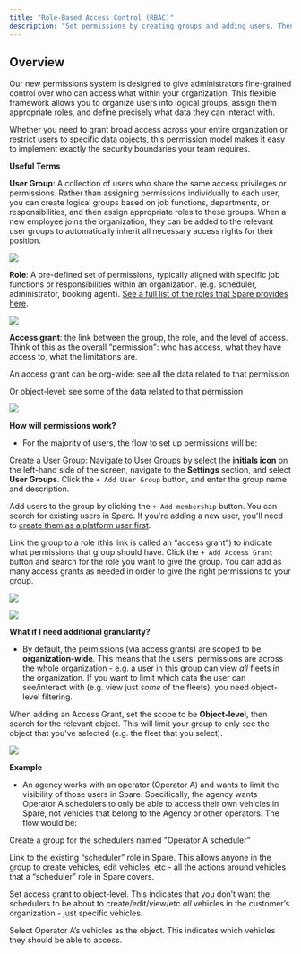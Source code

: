```yaml
---
title: "Role-Based Access Control (RBAC)"
description: "Set permissions by creating groups and adding users. Then use access grants to indicate which roles a group should have."
---
```


## Overview

Our new permissions system is designed to give administrators fine-grained control over who can access what within your organization. This flexible framework allows you to organize users into logical groups, assign them appropriate roles, and define precisely what data they can interact with. 

Whether you need to grant broad access across your entire organization or restrict users to specific data objects, this permission model makes it easy to implement exactly the security boundaries your team requires. 

**Useful Terms**

**User Group**: A collection of users who share the same access privileges or permissions. Rather than assigning permissions individually to each user, you can create logical groups based on job functions, departments, or responsibilities, and then assign appropriate roles to these groups. When a new employee joins the organization, they can be added to the relevant user groups to automatically inherit all necessary access rights for their position.

![](https://downloads.intercomcdn.com/i/o/wyxobwoi/1492412937/2403d601b73a814c30c643fd2db3/Screenshot+2025-03-20+at+2_35_27%E2%80%AFPM.png?expires=1753820100&signature=6f2f10debb97cf56802f608872d097534d73c243b9a5846cd50cae3fcd4ad3c8&req=dSQuFM1%2Fn4hcXvMW1HO4zZCrlIJaQ12t%2BRh7bKkSPUOL69KFqpMrYJzrvNhK%0AKOY7%0A)

**Role**: A pre-defined set of permissions, typically aligned with specific job functions or responsibilities within an organization. (e.g. scheduler, administrator, booking agent). [See a full list of the roles that Spare provides here](/help-center/spare-operations-service-administrators/admins-getting-started/spare-roles-permissions). 

![](https://downloads.intercomcdn.com/i/o/wyxobwoi/1492416055/867f652b02b2072088d4167f0d7a/image.png?expires=1753820100&signature=992a54447839c32c8f165d92b431618603821d1e1313a51c6c5a49490fb26b7e&req=dSQuFM1%2Fm4FaXPMW1HO4zYJzMdrbG5nMYt66LGq2jHf7qJwgv%2F5Cw3n8dyXH%0AmQIw%0A)

**Access grant**: the link between the group, the role, and the level of access. Think of this as the overall “permission": who has access, what they have access to, what the limitations are.

An access grant can be org-wide: see all the data related to that permission

Or object-level: see some of the data related to that permission

![](https://downloads.intercomcdn.com/i/o/wyxobwoi/1492417304/9e2c2be1e271c0ed3d64a2897739/Screenshot+2025-04-24+at+10_08_46%E2%80%AFAM.png?expires=1753820100&signature=3b20e9861b86b54db55efe4eade559dd0c188a94c216721c546442b522e8a388&req=dSQuFM1%2FmoJfXfMW1HO4zYOm8zXio0aR%2BuJxbJR8WF4vbSu536%2BTYuSMnZAA%0A9SCK%0A)

**How will permissions work?**

- For the majority of users, the flow to set up permissions will be:

Create a User Group: Navigate to User Groups by select the **initials icon** on the left-hand side of the screen, navigate to the **Settings** section, and select **User Groups**. Click the `+ Add User Group` button, and enter the group name and description. 

Add users to the group by clicking the `+ Add membership` button. You can search for existing users in Spare. If you're adding a new user, you'll need to [create them as a platform user first](/help-center/spare-operations-service-administrators/admins-getting-started/platform-users-and-permissions). 

Link the group to a role (this link is called an “access grant”) to indicate what permissions that group should have. Click the `+ Add Access Grant` button and search for the role you want to give the group. You can add as many access grants as needed in order to give the right permissions to your group. 

![](https://downloads.intercomcdn.com/i/o/wyxobwoi/1492426634/ade17da62553ac327898f89a4bee/Screenshot+2025-04-24+at+10_11_36%E2%80%AFAM.png?expires=1753820100&signature=ab543e9d8753261528607b1e5e20e236e30ffa27ac9dc795e85593901f4e81e0&req=dSQuFM18m4dcXfMW1HO4za3%2F5rmjv6ruI6RbUO7LXUT6aRxLHYtgqoO9tLFL%0A9wiE%0A)

![](https://downloads.intercomcdn.com/i/o/wyxobwoi/1492434567/99fd0e069b0ef62786de723af248/image.png?expires=1753820100&signature=43637538aeb878f2a43783da9ee7c2940a5f9446d843c8517046e466f829cd8f&req=dSQuFM19mYRZXvMW1HO4zZUpLD4ZsRdv5NGz6gKAEbFXkZ5aVnkBtjCKgTAa%0ArH89%0A)

**What if I need additional granularity?**

- By default, the permissions (via access grants) are scoped to be **organization-wide**. This means that the users' permissions are across the whole organization - e.g. a user in this group can view _all_ fleets in the organization. If you want to limit which data the user can see/interact with (e.g. view just _some_ of the fleets), you need object-level filtering. 

When adding an Access Grant, set the scope to be **Object-level**, then search for the relevant object. This will limit your group to only see the object that you've selected (e.g. the fleet that you select). 

![](https://downloads.intercomcdn.com/i/o/wyxobwoi/1492441527/36ad943ebcc04951a6f25e3e8242/Screenshot+2025-04-24+at+10_17_26%E2%80%AFAM.png?expires=1753820100&signature=dc40ef42ee70a2034983f247eaff995a002f590d23129c0d4c8139e6f10303ea&req=dSQuFM16nIRdXvMW1HO4zSKyAXNZ6kW7M1PGWb0zasQonxIOzOPxBCu7PbEu%0ALQSc%0A)

**Example**

- An agency works with an operator (Operator A) and wants to limit the visibility of those users in Spare. Specifically, the agency wants Operator A schedulers to only be able to access their own vehicles in Spare, not vehicles that belong to the Agency or other operators. The flow would be:

Create a group for the schedulers named "Operator A scheduler”

Link to the existing “scheduler” role in Spare. This allows anyone in the group to create vehicles, edit vehicles, etc - all the actions around vehicles that a “scheduler” role in Spare covers.

Set access grant to object-level. This indicates that you don’t want the schedulers to be about to create/edit/view/etc *all* vehicles in the customer’s organization - just specific vehicles.

Select Operator A’s vehicles as the object. This indicates which vehicles they should be able to access.
